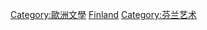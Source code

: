 {{Commonscat|Literature of Finland}}

[[Category:歐洲文學|Category:歐洲文學]]
[[Category:各國文學|Finland]]
[[Category:芬兰艺术|Category:芬兰艺术]]